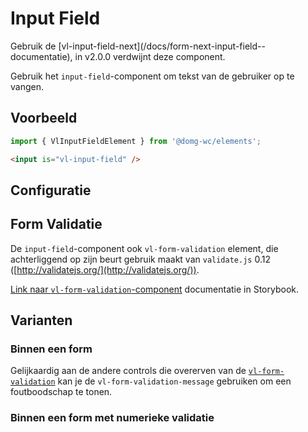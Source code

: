 
# Input Field

<Alert title="Deprecated">
Gebruik de [vl-input-field-next](/docs/form-next-input-field--documentatie), in v2.0.0 verdwijnt deze component.
</Alert>

Gebruik het `input-field`-component om tekst van de gebruiker op te vangen.

## Voorbeeld

```js
import { VlInputFieldElement } from '@domg-wc/elements';
```

```html
<input is="vl-input-field" />
```

<Canvas of={VlInputFieldStories.InputFieldDefault} />


## Configuratie

<ArgTypes of={VlInputFieldStories.InputFieldDefault} />


## Form Validatie

De `input-field`-component ook `vl-form-validation` element, die achterliggend op zijn beurt gebruik maakt van
`validate.js` 0.12 ([http://validatejs.org/](http://validatejs.org/)).

[Link naar `vl-form-validation`-component](/docs/elements-form--documentatie) documentatie in Storybook.


## Varianten

### Binnen een form

Gelijkaardig aan de andere controls die overerven van de [`vl-form-validation`](/docs/elements-form--form-validation)
kan je de `vl-form-validation-message` gebruiken om een foutboodschap te tonen.

<Canvas of={VlInputFieldStories.InputFieldFormWithValidation} />

### Binnen een form met numerieke validatie

<Canvas of={VlInputFieldStories.InputFieldFormWithNumericalValidation} />
